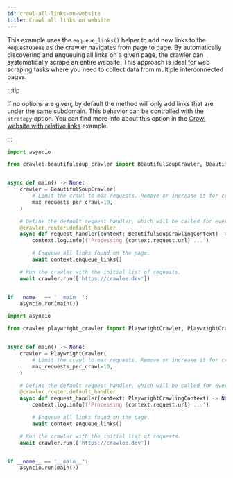 ```yaml
---
id: crawl-all-links-on-website
title: Crawl all links on website
---
```



This example uses the `enqueue_links()` helper to add new links to the `RequestQueue` as the crawler navigates from page to page. By automatically discovering and enqueuing all links on a given page, the crawler can systematically scrape an entire website. This approach is ideal for web scraping tasks where you need to collect data from multiple interconnected pages.

:::tip

If no options are given, by default the method will only add links that are under the same subdomain. This behavior can be controlled with the `strategy` option. You can find more info about this option in the [Crawl website with relative links](./crawl-website-with-relative-links) example.

:::

<Tabs groupId="main">
<TabItem value="BeautifulSoupCrawler" label="BeautifulSoupCrawler">

```python
import asyncio

from crawlee.beautifulsoup_crawler import BeautifulSoupCrawler, BeautifulSoupCrawlingContext


async def main() -> None:
    crawler = BeautifulSoupCrawler(
        # Limit the crawl to max requests. Remove or increase it for crawling all links.
        max_requests_per_crawl=10,
    )

    # Define the default request handler, which will be called for every request.
    @crawler.router.default_handler
    async def request_handler(context: BeautifulSoupCrawlingContext) -> None:
        context.log.info(f'Processing {context.request.url} ...')

        # Enqueue all links found on the page.
        await context.enqueue_links()

    # Run the crawler with the initial list of requests.
    await crawler.run(['https://crawlee.dev'])


if __name__ == '__main__':
    asyncio.run(main())
```

</TabItem>
<TabItem value="PlaywrightCrawler" label="PlaywrightCrawler">

```python
import asyncio

from crawlee.playwright_crawler import PlaywrightCrawler, PlaywrightCrawlingContext


async def main() -> None:
    crawler = PlaywrightCrawler(
        # Limit the crawl to max requests. Remove or increase it for crawling all links.
        max_requests_per_crawl=10,
    )

    # Define the default request handler, which will be called for every request.
    @crawler.router.default_handler
    async def request_handler(context: PlaywrightCrawlingContext) -> None:
        context.log.info(f'Processing {context.request.url} ...')

        # Enqueue all links found on the page.
        await context.enqueue_links()

    # Run the crawler with the initial list of requests.
    await crawler.run(['https://crawlee.dev'])


if __name__ == '__main__':
    asyncio.run(main())
```

</TabItem>
</Tabs>
